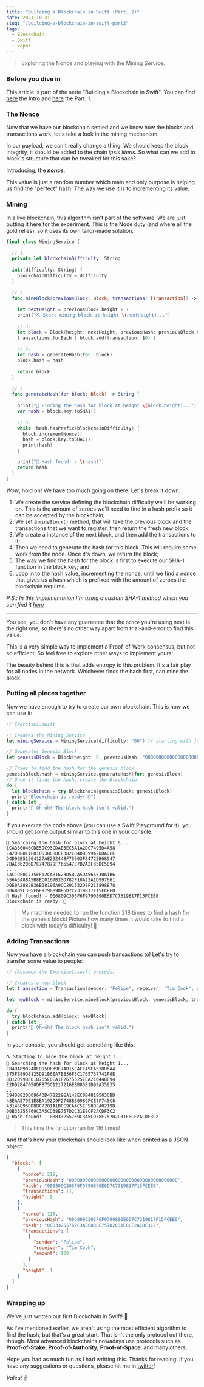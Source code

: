 ```yaml
---
title: "Building a Blockchain in Swift (Part. 2)"
date: 2021-10-31
slug: "/building-a-blockchain-in-swift-part2"
tags:
  - Blockchain
  - Swift
  - Vapor
---
```


> Exploring the Nonce and playing with the Mining Service.

### Before you dive in

This article is part of the serie "Building a Blockchain in Swift". You can find [here](/building-a-blockchain-in-swift-intro) the Intro and [here](/building-a-blockchain-in-swift-part1) the Part. 1.

### The Nonce

Now that we have our blockchain settled and we know how the blocks and transactions work, let's take a look in the mining mechanism.

In our payload, we can't really change a thing. We should keep the block integrity, it should be added to the chain _ipsis literis_. So what can we add to block's structure that can be tweaked for this sake?

Introducing, the _**nonce**_.

This value is just a random number which main and only purpose is helping us find the "perfect" hash. The way we use it is to incrementing its value.

### Mining

In a live blockchain, this algorithm isn't part of the software. We are just putting it here for the experiment. This is the Node duty (and where all the gold relies), so it uses its own tailor-made solution.

```swift
final class MiningService {
  
  // 1.
  private let blockchainDifficulty: String
  
  init(difficulty: String) {
    blockchainDifficulty = difficulty
  }
  
  // 2.
  func mineBlock(previousBlock: Block, transactions: [Transaction]) -> Block {
    
    let nextHeight = previousBlock.height + 1
    print("⛏ Start mining block at height \(nextHeight)...")
    
    // 3. 
    let block = Block(height: nextHeight, previousHash: previousBlock.hash)
    transactions.forEach { block.add(transaction: $0) }
    
    // 4.
    let hash = generateHash(for: block)
    block.hash = hash
    
    return block
  }
  
  // 5.
  func generateHash(for block: Block) -> String {
    
    print("🔑 Finding the hash for block at height \(block.height)...")
    var hash = block.key.toSHA1()
    
    // 6.
    while !hash.hasPrefix(blockchainDifficulty) {
      block.incrementNonce()
      hash = block.key.toSHA1()
      print(hash)
    }

    print("🙌 Hash found! - \(hash)")
    return hash
  }
}
```

_Wow_, hold on! We have too much going on there. Let's break it down:
1. We create the service defining the blockchain difficulty we'll be working on. This is the amount of zeroes we'll need to find in a hash prefix so it can be accepted by the blockchain;
2. We set a `mineBlock()` method, that will take the previous block and the transactions that we want to register, then return the fresh new block;
3. We create a instance of the next block, and then add the transactions to it;
4. Then we need to generate the hash for this block. This will require some work from the node. Once it's down, we return the block;
5. The way we find the hash for the block is first to execute our SHA-1 function in the block key; and
6. Loop in to the hash value, incrementing the nonce, until we find a nonce that gives us a hash which is prefixed with the amount of zeroes the blockchain requires.

_P.S.: In this implementation I'm using a custom SHA-1 method which you can find it [here](https://gist.github.com/felipericieri/c296fa28198b8671a927ec550a522e53)_

---

You see, you don't have any guarantee that the `nonce` you're using next is the right one, so there's no other way apart from trial-and-error to find this value.

This is a very simple way to implement a Proof-of-Work consensus, but not so efficient. So feel free to explore other ways to implement yours!

The beauty behind this is that adds entropy to this problem. It's a fair play for all nodes in the network. Whichever finds the hash first, can mine the block.

### Putting all pieces together

Now we have enough to try to create our own blockchain. This is how we can use it:

```swift
// Exercise1.swift

// Creates the Mining Service
let miningService = MiningService(difficulty: "00") // starting with just 2 zeroes

// Generates Genesis Block
let genesisBlock = Block(height: 0, previousHash: "0000000000000000000000000000000000000000") // 40 zeroes

// Tries to find the hash for the genesis block
genesisBlock.hash = miningService.generateHash(for: genesisBlock)
// Once it finds the hash, create the Blockchain
do {
  let blockchain = try Blockchain(genesisBlock: genesisBlock)
  print("Blockchain is ready! 🎉")
} catch let _ {
  print("🚫 Oh-oh! The block hash isn't valid.")
}
```

If you execute the code above (you can use a Swift Playground for it), you should get some output similar to this one in your console:

```
🔑 Searching the hash for block at height 0...
1CA360046CDE59C93CDAE5EC5A1A2DC7495D4A58
E42D0BBF1E810538CBDCE382C040B599A2DDADEE
D4D96B51564127AE292448F75603F347C5B68947
7BAC36206D7C747879F765547E7B2A2F35DC5094
....
5AC1DF0C735FF12CA81623D5BCA5DA56553061B6
556A5A8BA5B8EC0167B35D782F10A22A1D997661
D0E0A2882B36B08196A0CC291532D8F213898B78
006809C305F6F9790890E6D7C7319817F15FCEE0
🙌 Hash found! - 006809C305F6F9790890E6D7C7319817F15FCEE0
Blockchain is ready! 🎉
```

> My machine needed to run the function 218 times to find a hash for the genesis block! Picture how many times it would take to find a block with today's difficulty! 😬

### Adding Transactions

Now you have a blockchain you can push transactions to! Let's try to transfer some value to people:

```swift
// (Assumes the Exercise1.swift preceds)

// Creates a new block
let transaction = Transaction(sender: "Felipe", receiver: "Tim Cook", amount: 100)

let newBlock = miningService.mineBlock(previousBlock: genesisBlock, transactions: [transaction])

do {
  try blockchain.add(block: newBlock)
} catch let _ {
  print("🚫 Oh-oh! The block hash isn't valid.")
}
```

In your console, you should get something like this:

```
⛏ Starting to mine the block at height 1...
🔑 Searching the hash for block at height 1...
C84DA890248ED95DF39E7AD15CACE49EA57BD6A4
B75FE89D8125D91B6EA7B836F5C1765737741F8E
8D12099BE01B765E0EA1F2675525EEA216448E94
E2DD2E47050DFB75C1217216EBB85E1D99A35935
...
C94DB820D09643D478229EA142EC0B4819503CBD
48EAA579E1E8BA192D9F2748B30989FCE7F745C8
43146E96DDBBC7201A1BCC9CA4C5EF588FA0219D
00B33255769C3A5CD38E757D2C31E8CF2ACDF3C2
🙌 Hash found! - 00B33255769C3A5CD38E757D2C31E8CF2ACDF3C2
```

> This time the function ran for 116 times!

And that's how your blockchain should look like when printed as a JSON object:

```json
{
  "blocks": [
    {
      "nonce": 218,
      "previousHash": "0000000000000000000000000000000000000000",
      "hash": "006809C305F6F9790890E6D7C7319817F15FCEE0",
      "transactions": [],
      "height": 0
    },
    {
      "nonce": 116,
      "previousHash": "006809C305F6F9790890E6D7C7319817F15FCEE0",
      "hash": "00B33255769C3A5CD38E757D2C31E8CF2ACDF3C2",
      "transactions": [
        {
          "sender": "Felipe",
          "receiver": "Tim Cook",
          "amount": 100
        }
      ],
      "height": 1
    }
  ]
}
```

### Wrapping up

We've just written our first Blockchain in Swift! 🍾

As I've mentioned earlier, we aren't using the most efficient algorithm to find the hash, but that's a great start. That isn't the only protocol out there, though. Most advanced blockchains nowadays use protocols such as **Proof-of-Stake**, **Proof-of-Authority**, **Proof-of-Space**, and many others.

Hope you had as much fun as I had writting this. Thanks for reading! If you have any suggestions or questions, please hit me in [twitter](https://twitter.com/ricicodes)!

_Valeu_! ✌️